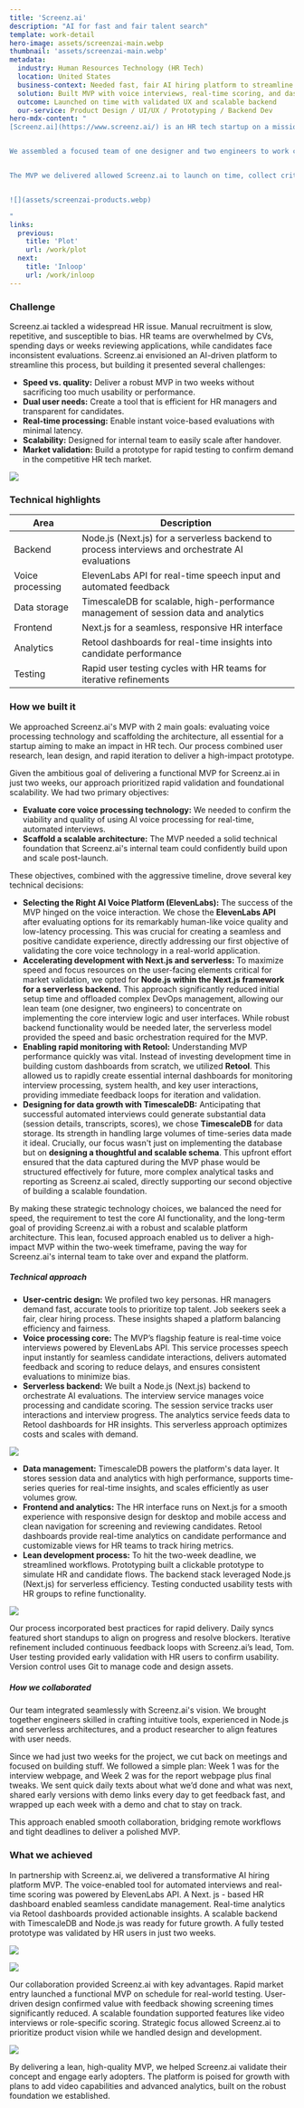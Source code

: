 ```yaml
---
title: 'Screenz.ai'
description: "AI for fast and fair talent search"
template: work-detail
hero-image: assets/screenzai-main.webp
thumbnail: 'assets/screenzai-main.webp'
metadata:
  industry: Human Resources Technology (HR Tech)
  location: United States
  business-context: Needed fast, fair AI hiring platform to streamline recruitment
  solution: Built MVP with voice interviews, real-time scoring, and dashboards
  outcome: Launched on time with validated UX and scalable backend
  our-service: Product Design / UI/UX / Prototyping / Backend Dev
hero-mdx-content: "
[Screenz.ai](https://www.screenz.ai/) is an HR tech startup on a mission to transform recruitment through AI. In late 2024, they partnered with us to build a minimum viable product (MVP), a voice-enabled hiring platform designed to automate candidate screening, reduce bias, and speed up hiring. The goal was to validate their vision and bring a scalable solution to market quickly.


We assembled a focused team of one designer and two engineers to work closely with Screenz.ai’s leadership. Our goal was to deliver a functional prototype in just two weeks, creating an AI-powered tool that enabled HR teams to screen candidates via automated voice interviews. We managed end-to-end development from user research to backend integration, ensuring an intuitive and market-ready platform.


The MVP we delivered allowed Screenz.ai to launch on time, collect critical user feedback, and establish a foundation for a scalable hiring solution.


![](assets/screenzai-products.webp)

"
links:
  previous:
    title: 'Plot'
    url: /work/plot
  next:
    title: 'Inloop'
    url: /work/inloop
---
```



### Challenge

Screenz.ai tackled a widespread HR issue. Manual recruitment is slow, repetitive, and susceptible to bias. HR teams are overwhelmed by CVs, spending days or weeks reviewing applications, while candidates face inconsistent evaluations. Screenz.ai envisioned an AI-driven platform to streamline this process, but building it presented several challenges:

- **Speed vs. quality:** Deliver a robust MVP in two weeks without sacrificing too much usability or performance.
- **Dual user needs:** Create a tool that is efficient for HR managers and transparent for candidates.
- **Real-time processing:** Enable instant voice-based evaluations with minimal latency.
- **Scalability:** Designed for internal team to easily scale after handover.
- **Market validation:** Build a prototype for rapid testing to confirm demand in the competitive HR tech market.

![](assets/screenzai.webp)

### Technical highlights

| Area             | Description                                                                                     |
| ---------------- | ----------------------------------------------------------------------------------------------- |
| Backend          | Node.js (Next.js) for a serverless backend to process interviews and orchestrate AI evaluations |
| Voice processing | ElevenLabs API for real-time speech input and automated feedback                                |
| Data storage     | TimescaleDB for scalable, high-performance management of session data and analytics             |
| Frontend         | Next.js for a seamless, responsive HR interface                                                 |
| Analytics        | Retool dashboards for real-time insights into candidate performance                             |
| Testing          | Rapid user testing cycles with HR teams for iterative refinements                               |

### How we built it

We approached Screenz.ai's MVP with 2 main goals: evaluating voice processing technology and scaffolding the architecture, all essential for a startup aiming to make an impact in HR tech. Our process combined user research, lean design, and rapid iteration to deliver a high-impact prototype.

Given the ambitious goal of delivering a functional MVP for Screenz.ai in just two weeks, our approach prioritized rapid validation and foundational scalability. We had two primary objectives:

- **Evaluate core voice processing technology:** We needed to confirm the viability and quality of using AI voice processing for real-time, automated interviews.
- **Scaffold a scalable architecture:** The MVP needed a solid technical foundation that Screenz.ai's internal team could confidently build upon and scale post-launch.

These objectives, combined with the aggressive timeline, drove several key technical decisions:

- **Selecting the Right AI Voice Platform (ElevenLabs):** The success of the MVP hinged on the voice interaction. We chose the **ElevenLabs API** after evaluating options for its remarkably human-like voice quality and low-latency processing. This was crucial for creating a seamless and positive candidate experience, directly addressing our first objective of validating the core voice technology in a real-world application.
- **Accelerating development with Next.js and serverless:** To maximize speed and focus resources on the user-facing elements critical for market validation, we opted for **Node.js within the Next.js framework for a serverless backend.** This approach significantly reduced initial setup time and offloaded complex DevOps management, allowing our lean team (one designer, two engineers) to concentrate on implementing the core interview logic and user interfaces. While robust backend functionality would be needed later, the serverless model provided the speed and basic orchestration required for the MVP.
- **Enabling rapid monitoring with Retool:** Understanding MVP performance quickly was vital. Instead of investing development time in building custom dashboards from scratch, we utilized **Retool**. This allowed us to rapidly create essential internal dashboards for monitoring interview processing, system health, and key user interactions, providing immediate feedback loops for iteration and validation.
- **Designing for data growth with TimescaleDB:** Anticipating that successful automated interviews could generate substantial data (session details, transcripts, scores), we chose **TimescaleDB** for data storage. Its strength in handling large volumes of time-series data made it ideal. Crucially, our focus wasn't just on implementing the database but on **designing a thoughtful and scalable schema**. This upfront effort ensured that the data captured during the MVP phase would be structured effectively for future, more complex analytical tasks and reporting as Screenz.ai scaled, directly supporting our second objective of building a scalable foundation.

By making these strategic technology choices, we balanced the need for speed, the requirement to test the core AI functionality, and the long-term goal of providing Screenz.ai with a robust and scalable platform architecture. This lean, focused approach enabled us to deliver a high-impact MVP within the two-week timeframe, paving the way for Screenz.ai's internal team to take over and expand the platform.

##### Technical approach

- **User-centric design:** We profiled two key personas. HR managers demand fast, accurate tools to prioritize top talent. Job seekers seek a fair, clear hiring process. These insights shaped a platform balancing efficiency and fairness.
- **Voice processing core:** The MVP’s flagship feature is real-time voice interviews powered by ElevenLabs API. This service processes speech input instantly for seamless candidate interactions, delivers automated feedback and scoring to reduce delays, and ensures consistent evaluations to minimize bias.
- **Serverless backend:** We built a Node.js (Next.js) backend to orchestrate AI evaluations. The interview service manages voice processing and candidate scoring. The session service tracks user interactions and interview progress. The analytics service feeds data to Retool dashboards for HR insights. This serverless approach optimizes costs and scales with demand.

![](assets/screenzai-4.webp)

- **Data management:** TimescaleDB powers the platform's data layer. It stores session data and analytics with high performance, supports time-series queries for real-time insights, and scales efficiently as user volumes grow.
- **Frontend and analytics:** The HR interface runs on Next.js for a smooth experience with responsive design for desktop and mobile access and clean navigation for screening and reviewing candidates. Retool dashboards provide real-time analytics on candidate performance and customizable views for HR teams to track hiring metrics.
- **Lean development process:** To hit the two-week deadline, we streamlined workflows. Prototyping built a clickable prototype to simulate HR and candidate flows. The backend stack leveraged Node.js (Next.js) for serverless efficiency. Testing conducted usability tests with HR groups to refine functionality. 

![](assets/screenzai-5.webp)

Our process incorporated best practices for rapid delivery. Daily syncs featured short standups to align on progress and resolve blockers. Iterative refinement included continuous feedback loops with Screenz.ai’s lead, Tom. User testing provided early validation with HR users to confirm usability. Version control uses Git to manage code and design assets.

##### How we collaborated

Our team integrated seamlessly with Screenz.ai's vision. We brought together engineers skilled in crafting intuitive tools, experienced in Node.js and serverless architectures, and a product researcher to align features with user needs.

Since we had just two weeks for the project, we cut back on meetings and focused on building stuff. We followed a simple plan: Week 1 was for the interview webpage, and Week 2 was for the report webpage plus final tweaks. We sent quick daily texts about what we’d done and what was next, shared early versions with demo links every day to get feedback fast, and wrapped up each week with a demo and chat to stay on track.

This approach enabled smooth collaboration, bridging remote workflows and tight deadlines to deliver a polished MVP.

### What we achieved

In partnership with Screenz.ai, we delivered a transformative AI hiring platform MVP. The voice-enabled tool for automated interviews and real-time scoring was powered by ElevenLabs API. A Next. js - based HR dashboard enabled seamless candidate management. Real-time analytics via Retool dashboards provided actionable insights. A scalable backend with TimescaleDB and Node.js was ready for future growth. A fully tested prototype was validated by HR users in just two weeks.

![](assets/screenzai-1.webp)

![](assets/screenzai-2.webp)

Our collaboration provided Screenz.ai with key advantages. Rapid market entry launched a functional MVP on schedule for real-world testing. User-driven design confirmed value with feedback showing screening times significantly reduced. A scalable foundation supported features like video interviews or role-specific scoring. Strategic focus allowed Screenz.ai to prioritize product vision while we handled design and development.

![](assets/screenzai-3.webp)

By delivering a lean, high-quality MVP, we helped Screenz.ai validate their concept and engage early adopters. The platform is poised for growth with plans to add video capabilities and advanced analytics, built on the robust foundation we established.

